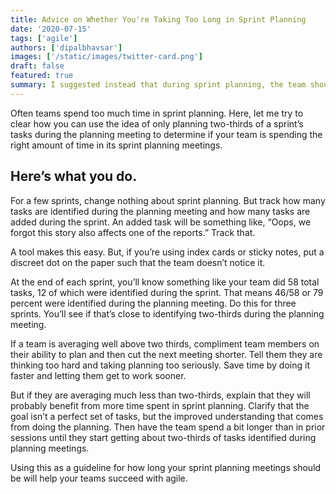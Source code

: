 ```yaml
---
title: Advice on Whether You're Taking Too Long in Sprint Planning
date: '2020-07-15'
tags: ['agile']
authors: ['dipalbhavsar']
images: ['/static/images/twitter-card.png']
draft: false
featured: true
summary: I suggested instead that during sprint planning, the team should strive to identify only about two-thirds of the tasks the team will eventually perform during the sprint. That would leave about one-third of the tasks to be identified during the sprint.
---
```


Often teams spend too much time in sprint planning. Here, let me try to clear how you can use the idea of only planning two-thirds of a sprint’s tasks during the planning meeting to determine if your team is spending the right amount of time in its sprint planning meetings.

## Here’s what you do.

For a few sprints, change nothing about sprint planning. But track how many tasks are identified during the planning meeting and how many tasks are added during the sprint. An added task will be something like, “Oops, we forgot this story also affects one of the reports.” Track that.

A tool makes this easy. But, if you’re using index cards or sticky notes, put a discreet dot on the paper such that the team doesn’t notice it.

At the end of each sprint, you’ll know something like your team did 58 total tasks, 12 of which were identified during the sprint. That means 46/58 or 79 percent were identified during the planning meeting. Do this for three sprints. You’ll see if that’s close to identifying two-thirds during the planning meeting.

If a team is averaging well above two thirds, compliment team members on their ability to plan and then cut the next meeting shorter. Tell them they are thinking too hard and taking planning too seriously. Save time by doing it faster and letting them get to work sooner.

But if they are averaging much less than two-thirds, explain that they will probably benefit from more time spent in sprint planning. Clarify that the goal isn’t a perfect set of tasks, but the improved understanding that comes from doing the planning. Then have the team spend a bit longer than in prior sessions until they start getting about two-thirds of tasks identified during planning meetings.

Using this as a guideline for how long your sprint planning meetings should be will help your teams succeed with agile.